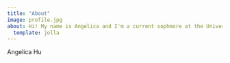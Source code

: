 ```yaml
---
title: "About"
image: profile.jpg
about: Hi! My name is Angelica and I'm a current sophmore at the University of Pennsylvania studying Health & Societies, concentrating in Healthcare Markets and Finance. I'm also minoring in Nueroscience & Healthcare Management, and Data Science and Analytics.
  template: jolla
---
```


Angelica Hu
